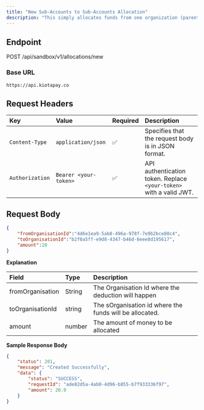 ```yaml
---
title: "New Sub-Accounts to Sub-Accounts Allocation"
description: "This simply allocates funds from one organization (parent or sub-account) to another. It is done primarily by the admin/parent organization. it increases and decreases the related organization's wallets respectively."
---
```


## Endpoint

POST /api/sandbox/v1/allocations/new

### Base URL

`https://api.kiotapay.co`

## **Request Headers**

| Key             | Value                 | Required | Description                                                        |
| :-------------- | :-------------------- | :------- | :----------------------------------------------------------------- |
| `Content-Type`  | `application/json`    | ✅        | Specifies that the request body is in JSON format.                 |
| `Authorization` | `Bearer <your-token>` | ✅        | API authentication token. Replace `<your-token>` with a valid JWT. |

## Request Body

```json
{
    "fromOrganisationId":"4d6e1ea9-5ab8-496a-978f-7e9b2bce80c4",
    "toOrganisationId":"b2f0a5ff-e9d8-4347-b46d-6eee8d195617",
    "amount":20
}
```

**Explanation**

| Field            | Type   | Description                                             |
| :--------------- | :----- | :------------------------------------------------------ |
| fromOrganisation | String | The Organisation Id where the deduction will happen     |
| toOrganisationId | string | The sOrganisation id where the funds will be allocated. |
| amount           | number | The amount of money to be allocated                     |

**Sample Response Body**

```json
{
    "status": 201,
    "message": "Created Successfully",
    "data": {
        "status": "SUCCESS",
        "requestId": "ade82d5a-4ab0-4d96-b855-b7f933336f97",
        "amount": 20.0
    }
}
```